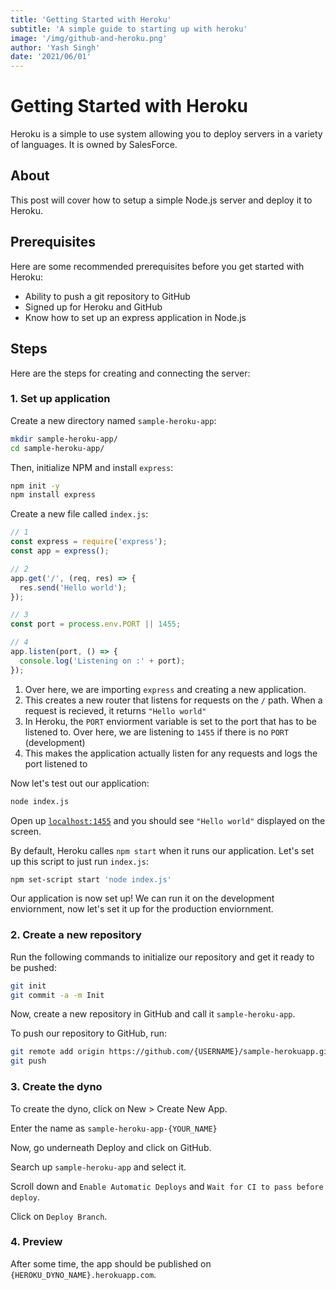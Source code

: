 ```yaml
---
title: 'Getting Started with Heroku'
subtitle: 'A simple guide to starting up with heroku'
image: '/img/github-and-heroku.png'
author: 'Yash Singh'
date: '2021/06/01'
---
```


# Getting Started with Heroku

Heroku is a simple to use system allowing you to deploy servers in a variety of
languages. It is owned by SalesForce.

## About

This post will cover how to setup a simple Node.js server and deploy it to Heroku.

## Prerequisites

Here are some recommended prerequisites before you get started with Heroku:

- Ability to push a git repository to GitHub
- Signed up for Heroku and GitHub
- Know how to set up an express application in Node.js

## Steps

Here are the steps for creating and connecting the server:

### 1. Set up application

Create a new directory named `sample-heroku-app`:

```sh
mkdir sample-heroku-app/
cd sample-heroku-app/
```

Then, initialize NPM and install `express`:

```sh
npm init -y
npm install express
```

Create a new file called `index.js`:

```js
// 1
const express = require('express');
const app = express();

// 2
app.get('/', (req, res) => {
  res.send('Hello world');
});

// 3
const port = process.env.PORT || 1455;

// 4
app.listen(port, () => {
  console.log('Listening on :' + port);
});
```

1. Over here, we are importing `express` and creating a new application.
2. This creates a new router that listens for requests on the `/` path. When a
   request is recieved, it returns `"Hello world"`
3. In Heroku, the `PORT` enviorment variable is set to the port that has to be
   listened to. Over here, we are listening to `1455` if there is no `PORT` (development)
4. This makes the application actually listen for any requests and logs the port
   listened to

Now let's test out our application:

```sh
node index.js
```

Open up [`localhost:1455`](http://localhost:1455/) and you should see `"Hello world"`
displayed on the screen.

By default, Heroku calles `npm start` when it runs our application. Let's set up
this script to just run `index.js`:

```sh
npm set-script start 'node index.js'
```

Our application is now set up! We can run it on the development enviornment, now
let's set it up for the production enviornment.

### 2. Create a new repository

Run the following commands to initialize our repository and get it ready to be pushed:

```sh
git init
git commit -a -m Init
```

Now, create a new repository in GitHub and call it `sample-heroku-app`.

To push our repository to GitHub, run:

```sh
git remote add origin https://github.com/{USERNAME}/sample-herokuapp.git
git push
```

### 3. Create the dyno

To create the dyno, click on New > Create New App.

Enter the name as `sample-heroku-app-{YOUR_NAME}`

Now, go underneath Deploy and click on GitHub.

Search up `sample-heroku-app` and select it.

Scroll down and `Enable Automatic Deploys` and `Wait for CI to pass before deploy`.

Click on `Deploy Branch`.

### 4. Preview

After some time, the app should be published on `{HEROKU_DYNO_NAME}.herokuapp.com`.
